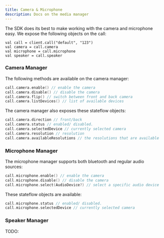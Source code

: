 ```yaml
---
title: Camera & Microphone
description: Docs on the media manager
---
```


The SDK does its best to make working with the camera and microphone easy.
We expose the following objects on the call:

```
val call = client.call("default", "123")
val camera = call.camera
val microphone = call.microphone
val speaker = call.speaker
```

### Camera Manager

The following methods are available on the camera manager:

```kotlin
call.camera.enable() // enable the camera
call.camera.disable() // disable the camera
call.camera.flip() // switch between front and back camera
call.camera.listDevices() // list of available devices
```

The camera manager also exposes these stateflow objects:

```kotlin
call.camera.direction // front/back
call.camera.status // enabled/ disabled.
call.camera.selectedDevice // currently selected camera
call.camera.resolution // resolution
call.camera.availableResolutions // the resolutions that are available
```

### Microphone Manager

The microphone manager supports both bluetooth and regular audio sources:

```kotlin
call.microphone.enable() // enable the camera
call.microphone.disable() // disable the camera
call.microphone.select(AudioDevice?) // select a specific audio device
```

These stateflow objects are available:

```kotlin
call.microphone.status // enabled/ disabled.
call.microphone.selectedDevice // currently selected camera
```

### Speaker Manager


TODO: